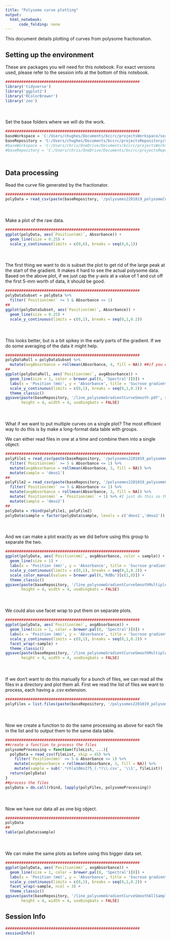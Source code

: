 ```yaml
---
title: "Polysome curve plotting"
output:
  html_notebook:
      code_folding: none
---
```


This document details plotting of curves from polysome fractionation. 

## Setting up the environment

These are packages you will need for this notebook. For exact versions used, please refer to the session info at the bottom of this notebook.

```r
###########################################################
library('tidyverse')
library('ggplot2')
library('RColorBrewer')
library('zoo')
```

<div style="margin-bottom:50px;"></div>

Set the base folders where we will do the work.

```r
###########################################################
baseWorkspace = 'C:/Users/chughes/Documents/bccrc/projectsWorkspace/sorensenLab/relatedToOthers'
baseRepository = 'C:/Users/chughes/Documents/bccrc/projectsRepository/sorensenLab/relatedToOthers'
#baseWorkspace = 'C:/Users/chris/OneDrive/Documents/bccrc/projectsWorkspace/sorensenLab/relatedToYbx1'
#baseRepository = 'C:/Users/chris/OneDrive/Documents/bccrc/projectsRepository/sorensenLab/relatedToYbx1'
```

<div style="margin-bottom:50px;"></div>

## Data processing

Read the curve file generated by the fractionator.

```r
###########################################################
polyData = read_csv(paste(baseRepository, '/polysomes2201019_polysomeCurvesRenata/rs_20201016_chla10ms275_dmso1.csv', sep = ''), skip = 45)
```

<div style="margin-bottom:50px;"></div>

Make a plot of the raw data.

```r
###########################################################
ggplot(polyData, aes(`Position(mm)`, Absorbance)) +
  geom_line(size = 0.25) + 
  scale_y_continuous(limits = c(0,6), breaks = seq(0,6,1))
```

<div style="margin-bottom:50px;"></div>

The first thing we want to do is subset the plot to get rid of the large peak at the start of the gradient. It makes it hard to see the actual polysome data. Based on the above plot, if we just cap the y-axis at a value of 1 and cut off the first 5-mm worth of data, it should be good.

```r
###########################################################
polyDataSubset = polyData %>%
  filter(`Position(mm)` >= 5 & Absorbance <= 1)
##
ggplot(polyDataSubset, aes(`Position(mm)`, Absorbance)) +
  geom_line(size = 0.25) + 
  scale_y_continuous(limits = c(0,1), breaks = seq(0,1,0.2))
```

<div style="margin-bottom:50px;"></div>

This looks better, but is a bit spikey in the early parts of the gradient. If we do some averaging of the data it might help.

```r
###########################################################
polyDataRoll = polyDataSubset %>%
  mutate(avgAbsorbance = rollmean(Absorbance, 4, fill = NA)) ##if you want to change the way the curve looks, change the numerical value here to be higher or lower
##
ggplot(polyDataRoll, aes(`Position(mm)`, avgAbsorbance)) +
  geom_line(size = 1, color = brewer.pal(8, 'Spectral')[8]) +
  labs(x = 'Position (mm)', y = 'Absorbance', title = 'Sucrose gradient - DMSO replicate 1') +
  scale_y_continuous(limits = c(0,1), breaks = seq(0,1,0.2)) +
  theme_classic()
ggsave(paste(baseRepository, '/line_polysomeGradientCurveSmooth.pdf', sep = ''),
       height = 4, width = 4, useDingbats = FALSE)
```

<div style="margin-bottom:50px;"></div>

What if we want to put multiple curves on a single plot? The most efficient way to do this is by make a long-format data table with groups.

We can either read files in one at a time and combine them into a single object:

```r
###########################################################
polyFile1 = read_csv(paste(baseRepository, '/polysomes2201019_polysomeCurvesRenata/rs_20201016_chla10ms275_dmso1.csv', sep = ''), skip = 45) %>%
  filter(`Position(mm)` >= 5 & Absorbance <= 1) %>%
  mutate(avgAbsorbance = rollmean(Absorbance, 3, fill = NA)) %>%
  mutate(sample = 'dmso1')
##
polyFile2 = read_csv(paste(baseRepository, '/polysomes2201019_polysomeCurvesRenata/rs_20201016_chla10ms275_dmso1.csv', sep = ''), skip = 45) %>%
  filter(`Position(mm)` >= 5 & Absorbance <= 1) %>%
  mutate(avgAbsorbance = rollmean(Absorbance, 3, fill = NA)) %>%
  mutate(`Position(mm)` = `Position(mm)` + 1) %>% #I just do this so the data will be shifted so it looks different...don't do for your real file
  mutate(sample = 'dmso2')
##
polyData = rbind(polyFile1, polyFile2)
polyData$sample = factor(polyData$sample, levels = c('dmso1','dmso2')) #this just determines the order that things are presented on the x-axis in a plot
```

<div style="margin-bottom:50px;"></div>

And we can make a plot exactly as we did before using this group to separate the two.

```r
###########################################################
ggplot(polyData, aes(`Position(mm)`, avgAbsorbance, color = sample)) +
  geom_line(size = 1) +
  labs(x = 'Position (mm)', y = 'Absorbance', title = 'Sucrose gradient') +
  scale_y_continuous(limits = c(0,1), breaks = seq(0,1,0.2)) +
  scale_color_manual(values = brewer.pal(8,'RdBu')[c(1,8)]) +
  theme_classic()
ggsave(paste(baseRepository, '/line_polysomeGradientCurveSmoothMultiple.pdf', sep = ''),
       height = 4, width = 4, useDingbats = FALSE)
```

<div style="margin-bottom:50px;"></div>

We could also use facet wrap to put them on separate plots.

```r
###########################################################
ggplot(polyData, aes(`Position(mm)`, avgAbsorbance)) +
  geom_line(size = 1, color = brewer.pal(8, 'Spectral')[8]) +
  labs(x = 'Position (mm)', y = 'Absorbance', title = 'Sucrose gradient') +
  scale_y_continuous(limits = c(0,1), breaks = seq(0,1,0.2)) +
  facet_wrap(~sample) +
  theme_classic()
ggsave(paste(baseRepository, '/line_polysomeGradientCurveSmoothMultiple.pdf', sep = ''),
       height = 4, width = 4, useDingbats = FALSE)
```

<div style="margin-bottom:50px;"></div>

If we don't want to do this manually for a bunch of files, we can read all the files in a directory and plot them all. First we read the list of files we want to process, each having a .csv extension.

```r
###########################################################
polyFiles = list.files(paste(baseRepository, '/polysomes2201019_polysomeCurvesRenata/', sep = ''), pattern = '.csv', full.names = TRUE)
```

<div style="margin-bottom:50px;"></div>

Now we create a function to do the same processing as above for each file in the list and to output them to the same data table.

```r
###########################################################
##create a function to process the files
polysomeProcessing = function(fileList, ...){
  polyData = read_csv(fileList, skip = 45) %>%
    filter(`Position(mm)` >= 5 & Absorbance <= 1) %>%
    mutate(avgAbsorbance = rollmean(Absorbance, 3, fill = NA)) %>%
    mutate(sample = sub('.*chla10ms275_(.*)\\.csv', '\\1', fileList))
  return(polyData)
}
##process the files
polyData = do.call(rbind, lapply(polyFiles, polysomeProcessing))

```

<div style="margin-bottom:50px;"></div>

Now we have our data all as one big object.

```r
###########################################################
polyData
##
table(polyData$sample)
```

<div style="margin-bottom:50px;"></div>

We can make the same plots as before using this bigger data set.

```r
###########################################################
ggplot(polyData, aes(`Position(mm)`, avgAbsorbance)) +
  geom_line(size = 1, color = brewer.pal(8, 'Spectral')[8]) +
  labs(x = 'Position (mm)', y = 'Absorbance', title = 'Sucrose gradient') +
  scale_y_continuous(limits = c(0,1), breaks = seq(0,1,0.2)) +
  facet_wrap(~sample, ncol = 3) +
  theme_classic()
ggsave(paste(baseRepository, '/line_polysomeGradientCurveSmoothAllSamples.pdf', sep = ''),
       height = 4, width = 4, useDingbats = FALSE)
```


## Session Info

```r
###########################################################
sessionInfo()
```








